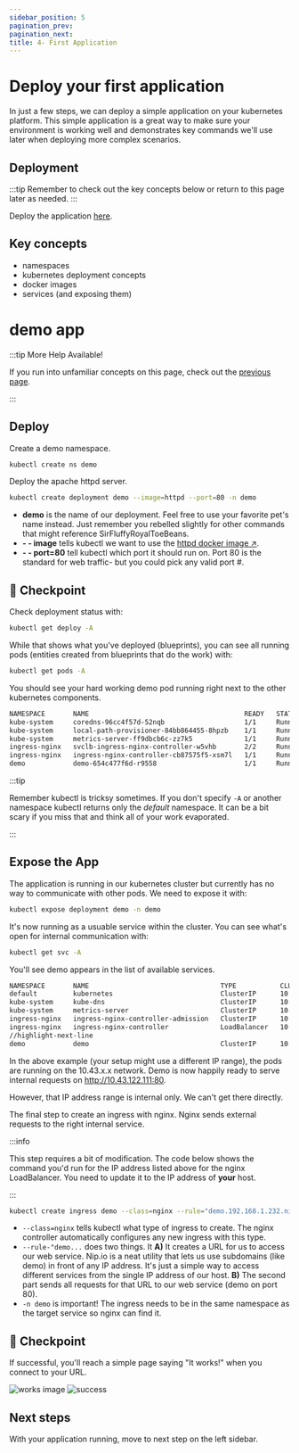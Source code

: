 ---
sidebar_position: 5
pagination_prev:
pagination_next:
title: 4- First Application
---

# Deploy your first application

In just a few steps, we can deploy a simple application on your kubernetes platform. This simple application is a great way to make sure your environment is working well and demonstrates key commands we'll use later when deploying more complex scenarios.

## Deployment

:::tip
Remember to check out the key concepts below or return to this page later as needed.
:::

Deploy the application [here](./http).

## Key concepts

- namespaces
- kubernetes deployment concepts
- docker images
- services (and exposing them)

# demo app

:::tip More Help Available!

If you run into unfamiliar concepts on this page, check out the [previous page](./).

:::

## Deploy

Create a demo namespace.

```bash
kubectl create ns demo
```

Deploy the apache httpd server.

```bash
kubectl create deployment demo --image=httpd --port=80 -n demo
```

- **demo** is the name of our deployment. Feel free to use your favorite pet's name instead. Just remember you rebelled slightly for other commands that might reference SirFluffyRoyalToeBeans.
- **- - image** tells kubectl we want to use the [httpd docker image :arrow_upper_right:](https://hub.docker.com/_/httpd).
- **- - port=80** tell kubectl which port it should run on. Port 80 is the standard for web traffic- but you could pick any valid port #.

## :checkered_flag: Checkpoint

Check deployment status with:

```bash
kubectl get deploy -A
```

While that shows what you've deployed (blueprints), you can see all running pods (entities created from blueprints that do the work) with:

```bash
kubectl get pods -A
```

You should see your hard working demo pod running right next to the other kubernetes components.

```bash {3}
NAMESPACE       NAME                                       READY   STATUS      RESTARTS   AGE
kube-system     coredns-96cc4f57d-52nqb                    1/1     Running     0          46m
kube-system     local-path-provisioner-84bb864455-8hpzb    1/1     Running     0          46m
kube-system     metrics-server-ff9dbcb6c-zz7k5             1/1     Running     0          46m
ingress-nginx   svclb-ingress-nginx-controller-w5vhb       2/2     Running     0          42m
ingress-nginx   ingress-nginx-controller-cb87575f5-xsm7l   1/1     Running     0          42m
demo            demo-654c477f6d-r9558                      1/1     Running     0          12m
```

:::tip

Remember kubectl is tricksy sometimes. If you don't specify `-A` or another namespace kubectl returns only the _default_ namespace. It can be a bit scary if you miss that and think all of your work evaporated.

:::

## Expose the App

The application is running in our kubernetes cluster but currently has no way to communicate with other pods. We need to expose it with:

```bash
kubectl expose deployment demo -n demo
```

It's now running as a usuable service within the cluster. You can see what's open for internal communication with:

```bash
kubectl get svc -A
```

You'll see demo appears in the list of available services.

```bash
NAMESPACE       NAME                                 TYPE           CLUSTER-IP      EXTERNAL-IP     PORT(S)                      AGE
default         kubernetes                           ClusterIP      10.43.0.1       <none>          443/TCP                      55m
kube-system     kube-dns                             ClusterIP      10.43.0.10      <none>          53/UDP,53/TCP,9153/TCP       55m
kube-system     metrics-server                       ClusterIP      10.43.241.125   <none>          443/TCP                      55m
ingress-nginx   ingress-nginx-controller-admission   ClusterIP      10.43.234.221   <none>          443/TCP                      51m
ingress-nginx   ingress-nginx-controller             LoadBalancer   10.43.112.5     192.168.1.232   80:32611/TCP,443:30961/TCP   51m
//highlight-next-line
demo            demo                                 ClusterIP      10.43.122.111   <none>          80/TCP                       16s
```

In the above example (your setup might use a different IP range), the pods are running on the 10.43.x.x network. Demo is now happily ready to serve internal requests on http://10.43.122.111:80.

However, that IP address range is internal only. We can't get there directly.

The final step to create an ingress with nginx. Nginx sends external requests to the right internal service.

:::info

This step requires a bit of modification. The code below shows the command you'd run for the IP address listed above for the nginx LoadBalancer. You need to update it to the IP address of **your** host.

:::

```bash
kubectl create ingress demo --class=nginx --rule="demo.192.168.1.232.nip.io/*=demo:80" -n demo
```

- `--class=nginx` tells kubectl what type of ingress to create. The nginx controller automatically configures any new ingress with this type.
- `--rule-"demo...` does two things. It **A)** It creates a URL for us to access our web service. Nip.io is a neat utility that lets us use subdomains (like demo) in front of any IP address. It's just a simple way to access different services from the single IP address of our host. **B)** The second part sends all requests for that URL to our web service (demo on port 80).
- `-n demo` is important! The ingress needs to be in the same namespace as the target service so nginx can find it.

## :checkered_flag: Checkpoint

If successful, you'll reach a simple page saying "It works!" when you connect to your URL.

![works image](/img/works.png)
![success](/img/success.jpg)

## Next steps

With your application running, move to next step on the left sidebar.
